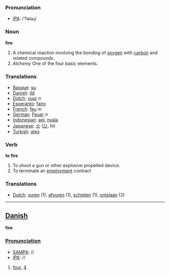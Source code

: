=== Pronunciation ===
*[[w:IPA|IPA]]: /'faɪəɻ/

=== Noun ===

'''fire'''

#A chemical reaction involving the bonding of [[oxygen]] with [[carbon]] and related compounds.
#''Alchemy'' One of the four basic elements.

=== Translations ===
*[[Basque]]: [[su]]
*[[Danish]]: [[ild]]
*[[Dutch]]: [[vuur]] ''n''
*[[Esperanto]]: [[fajro]]
*[[French]]: [[feu]] ''m''
*[[German]]: [[Feuer]] ''n''
*[[Indonesian]]: [[api]], [[nyala]]
*[[Japanese]]: [[火]] ([[ひ]], hi)
*[[Turkish]]: [[ateş]]

=== Verb ===

'''to fire'''

#To shoot a gun or other explosive propelled device.
#To terminate an [[employment]] contract

=== Translations ===
*[[Dutch]]: [[vuren]] (1), [[afvuren]] (1), [[schieten]] (1), [[ontslaan]] (2)

----

==[[Danish]]==

'''fire'''

===[[Pronunciation]]===
*[[w:SAMPA|SAMPA]]: //
*[[w:IPA|IPA]]: //

#[[four]], [[4]]
